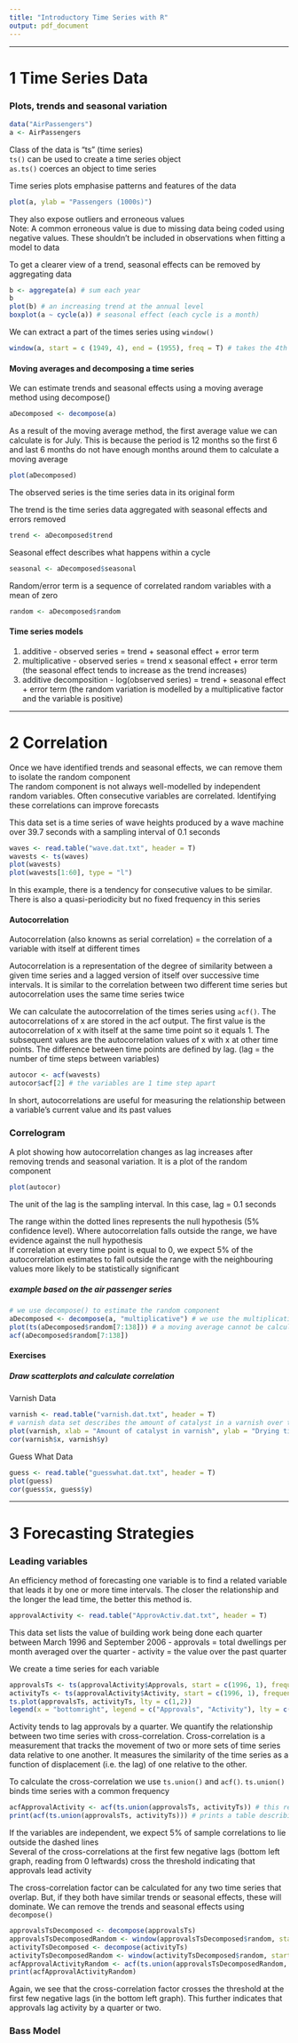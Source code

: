 ```yaml
---
title: "Introductory Time Series with R"
output: pdf_document
---
```


------------------------------------------------------------------------

# 1 Time Series Data

### Plots, trends and seasonal variation

```r
data("AirPassengers")
a <- AirPassengers
```

Class of the data is "ts" (time series)\
`ts()` can be used to create a time series object\
`as.ts()` coerces an object to time series\

Time series plots emphasise patterns and features of the data

```r
plot(a, ylab = "Passengers (1000s)")
```

They also expose outliers and erroneous values\
Note: A common erroneous value is due to missing data being coded using negative values. These shouldn't be included in observations when fitting a model to data\

To get a clearer view of a trend, seasonal effects can be removed by aggregating data\

```r
b <- aggregate(a) # sum each year
b
plot(b) # an increasing trend at the annual level
boxplot(a ~ cycle(a)) # seasonal effect (each cycle is a month)
```

We can extract a part of the times series using `window()`

```r
window(a, start = c (1949, 4), end = (1955), freq = T) # takes the 4th month of each year in the time series starting from 1949 and ending in 1955
```

#### Moving averages and decomposing a time series

We can estimate trends and seasonal effects using a moving average method using decompose()

```r
aDecomposed <- decompose(a)
```

As a result of the moving average method, the first average value we can calculate is for July. This is because the period is 12 months so the first 6 and last 6 months do not have enough months around them to calculate a moving average

```r
plot(aDecomposed)
```

The observed series is the time series data in its original form\

The trend is the time series data aggregated with seasonal effects and errors removed

```r
trend <- aDecomposed$trend
```

Seasonal effect describes what happens within a cycle

```r
seasonal <- aDecomposed$seasonal
```

Random/error term is a sequence of correlated random variables with a mean of zero

```r
random <- aDecomposed$random
```

#### Time series models

1.  additive - observed series = trend + seasonal effect + error term
2.  multiplicative - observed series = trend x seasonal effect + error term (the seasonal effect tends to increase as the trend increases)
3.  additive decomposition - log(observed series) = trend + seasonal effect + error term (the random variation is modelled by a multiplicative factor and the variable is positive)

------------------------------------------------------------------------

# 2 Correlation

Once we have identified trends and seasonal effects, we can remove them to isolate the random component\
The random component is not always well-modelled by independent random variables. Often consecutive variables are correlated. Identifying these correlations can improve forecasts

This data set is a time series of wave heights produced by a wave machine over 39.7 seconds with a sampling interval of 0.1 seconds

```r
waves <- read.table("wave.dat.txt", header = T)
wavests <- ts(waves)
plot(wavests)
plot(wavests[1:60], type = "l")
```

In this example, there is a tendency for consecutive values to be similar. There is also a quasi-periodicity but no fixed frequency in this series

#### Autocorrelation\

Autocorrelation (also knowns as serial correlation) = the correlation of a variable with itself at different times

Autocorrelation is a representation of the degree of similarity between a given time series and a lagged version of itself over successive time intervals. It is similar to the correlation between two different time series but autocorrelation uses the same time series twice

We can calculate the autocorrelation of the times series using `acf()`. The autocorrelations of x are stored in the acf output. The first value is the autocorrelation of x with itself at the same time point so it equals 1. The subsequent values are the autocorrelation values of x with x at other time points. The difference between time points are defined by lag. (lag = the number of time steps between variables)

```r
autocor <- acf(wavests)
autocor$acf[2] # the variables are 1 time step apart
```

In short, autocorrelations are useful for measuring the relationship between a variable's current value and its past values

### Correlogram

A plot showing how autocorrelation changes as lag increases after removing trends and seasonal variation. It is a plot of the random component

```r
plot(autocor)
```

The unit of the lag is the sampling interval. In this case, lag = 0.1 seconds\

The range within the dotted lines represents the null hypothesis (5% confidence level). Where autocorrelation falls outside the range, we have evidence against the null hypothesis\
If correlation at every time point is equal to 0, we expect 5% of the autocorrelation estimates to fall outside the range with the neighbouring values more likely to be statistically significant

##### example based on the air passenger series

```r
# we use decompose() to estimate the random component
aDecomposed <- decompose(a, "multiplicative") # we use the multiplicative type because the seasonal effect tends to increase as the trend increases
plot(ts(aDecomposed$random[7:138])) # a moving average cannot be calculated the first and last 6 time points
acf(aDecomposed$random[7:138])
```

#### Exercises

##### Draw scatterplots and calculate correlation

Varnish Data

```r
varnish <- read.table("varnish.dat.txt", header = T)
# varnish data set describes the amount of catalyst in a varnish over the drying time of a set volume in a petri dish
plot(varnish, xlab = "Amount of catalyst in varnish", ylab = "Drying time")
cor(varnish$x, varnish$y)
```

Guess What Data

```r
guess <- read.table("guesswhat.dat.txt", header = T)
plot(guess)
cor(guess$x, guess$y)
```

------------------------------------------------------------------------

# 3 Forecasting Strategies

### Leading variables

An efficiency method of forecasting one variable is to find a related variable that leads it by one or more time intervals. The closer the relationship and the longer the lead time, the better this method is.

```r
approvalActivity <- read.table("ApprovActiv.dat.txt", header = T)
```

This data set lists the value of building work being done each quarter between March 1996 and September 2006 - approvals = total dwellings per month averaged over the quarter - activity = the value over the past quarter

We create a time series for each variable

```r
approvalsTs <- ts(approvalActivity$Approvals, start = c(1996, 1), frequency = 4)
activityTs <- ts(approvalActivity$Activity, start = c(1996, 1), frequency = 4)
ts.plot(approvalsTs, activityTs, lty = c(1,2))
legend(x = "bottomright", legend = c("Approvals", "Activity"), lty = c(1,2))
```

Activity tends to lag approvals by a quarter. We quantify the relationship between two time series with cross-correlation. Cross-correlation is a measurement that tracks the movement of two or more sets of time series data relative to one another. It measures the similarity of the time series as a function of displacement (i.e. the lag) of one relative to the other.

To calculate the cross-correlation we use `ts.union()` and `acf()`. `ts.union()` binds time series with a common frequency

```r
acfApprovalActivity <- acf(ts.union(approvalsTs, activityTs)) # this returns correlograms for the two variables and the cross-correlograms
print(acf(ts.union(approvalsTs, activityTs))) # prints a table describing autocorrelation and cross-correlation by lag (in console, variable lags variable in table)
```

If the variables are independent, we expect 5% of sample correlations to lie outside the dashed lines\
Several of the cross-correlations at the first few negative lags (bottom left graph, reading from 0 leftwards) cross the threshold indicating that approvals lead activity

The cross-correlation factor can be calculated for any two time series that overlap. But, if they both have similar trends or seasonal effects, these will dominate. We can remove the trends and seasonal effects using `decompose()`

```r
approvalsTsDecomposed <- decompose(approvalsTs)
approvalsTsDecomposedRandom <- window(approvalsTsDecomposed$random, start = c(1996, 3), end = c(2006, 1)) # decompose uses a moving average so the first and last few values are NA; removing those NA values is required for the next step
activityTsDecomposed <- decompose(activityTs)
activityTsDecomposedRandom <- window(activityTsDecomposed$random, start = c(1996, 3), end = c(2006, 1))
acfApprovalActivityRandom <- acf(ts.union(approvalsTsDecomposedRandom, activityTsDecomposedRandom))
print(acfApprovalActivityRandom)
```

Again, we see that the cross-correlation factor crosses the threshold at the first few negative lags (in the bottom left graph). This further indicates that approvals lag activity by a quarter or two.

### Bass Model
